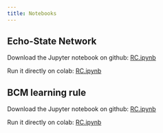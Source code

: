 ```yaml
---
title: Notebooks
---
```


## Echo-State Network

Download the Jupyter notebook on github: [RC.ipynb](https://raw.githubusercontent.com/ANNarchy/ANNarchy-tutorial/master/webpage/notebooks/RC.ipynb){target="_blank"}

Run it directly on colab: [RC.ipynb](https://colab.research.google.com/github/ANNarchy/ANNarchy-tutorial/blob/master/webpage/notebooks/RC.ipynb)



## BCM learning rule

Download the Jupyter notebook on github: [RC.ipynb](https://raw.githubusercontent.com/ANNarchy/ANNarchy-tutorial/master/webpage/notebooks/BCM.ipynb){target="_blank"}

Run it directly on colab: [RC.ipynb](https://colab.research.google.com/github/ANNarchy/ANNarchy-tutorial/blob/master/webpage/notebooks/BCM.ipynb)